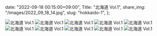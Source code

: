   date: "2022-09-18 00:15:00+09:00",
  Title: "北海道 Vol.1",
  share_img: "/images/2022_09_18_14.jpg",
  slug: "hokkaido-1",
};

![北海道 Vol.1](/images/2022_09_18_9.jpg)
![北海道 Vol.1](/images/2022_09_18_10.jpg)
![北海道 Vol.1](/images/2022_09_18_11.jpg)
![北海道 Vol.1](/images/2022_09_18_12.jpg)
![北海道 Vol.1](/images/2022_09_18_13.jpg)
![北海道 Vol.1](/images/2022_09_18_14.jpg)
![北海道 Vol.1](/images/2022_09_18_15.jpg)
![北海道 Vol.1](/images/2022_09_18_16.jpg)
![北海道 Vol.1](/images/2022_09_18_17.jpg)
![北海道 Vol.1](/images/2022_09_18_18.jpg)
